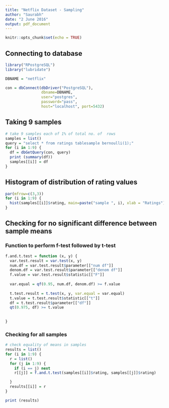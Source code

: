 ---
title: "Netflix Dataset - Sampling"
author: "Saurabh"
date: "2 June 2016"
output: pdf_document
---

```{r setup, include=FALSE}
knitr::opts_chunk$set(echo = TRUE)
```

## Connecting to database
```{r}
library("RPostgreSQL")
library("lubridate")

DBNAME = "netflix"

con = dbConnect(dbDriver("PostgreSQL"), 
                dbname=DBNAME, 
                user="postgres", 
                password="pass", 
                host="localhost", port=5432)
```

## Taking 9 samples
```{r}
# take 9 samples each of 1% of total no. of  rows
samples = list()
query = "select * from ratings tablesample bernoulli(1);"
for (i in 1:9) {
  df = dbGetQuery(con, query)
  print (summary(df))
  samples[[i]] = df
}

```

## Histogram of distribution of rating values
```{r}
par(mfrow=c(3,3))
for (i in 1:9) {
  hist(samples[[i]]$rating, main=paste("sample ", i), xlab = "Ratings")
}


```

## Checking for no significant difference between sample means

### Function to perform f-test followed by t-test
```{r}

f.and.t.test = function (x, y) {
  var.test.result = var.test(x, y)
  num.df = var.test.result$parameter[["num df"]]
  denom.df = var.test.result$parameter[["denom df"]]
  f.value = var.test.result$statistic[["F"]]
  
  var.equal = qf(0.95, num.df, denom.df) >= f.value
  
  t.test.result = t.test(x, y, var.equal = var.equal)
  t.value = t.test.result$statistic[["t"]]
  df = t.test.result$parameter[["df"]]
  qt(0.975, df) >= t.value
  
  
}

```

### Checking for all samples
```{r}
# check equality of means in samples
results = list()
for (i in 1:9) {
  r = list()
  for (j in 1:9) {
    if (i == j) next
    r[[j]] = f.and.t.test(samples[[i]]$rating, samples[[j]]$rating)

  }
  results[[i]] = r
}

print (results)

```

